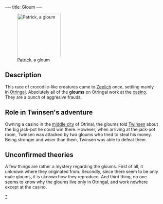 ---
title: Gloum
---

[[Image:DVPATRIK.JPG|right|143px|thumb|[[Patrick]], a gloum]]

==Description==
This race of crocodile-like creatures came to [[Zeelich]] once, settling mainly in [[Otringal]]. Absolutely all of the '''gloums''' on Otringal work at the [[casino]]. They are a bunch of aggresive frauds.

==Role in Twinsen's adventure==
Owning a casino in the [[middle city]] of Otrinal, the gloums told [[Twinsen]] about the big jack-pot he could win there. However, when arriving at the jack-pot room, Twinsen was attacked by two gloums who tried to steal his money. Being stronger and wiser than them, Twinsen was able to defeat them.

==Unconfirmed theories==
A few things are rather a mystery regarding the gloums. First of all, it unknown where they originated from. Secondly, since there seem to be only male gloums, it is uknown how they reproduce. And third thing, no one seems to know why the gloums live only in Otringal, and work nowhere except at the casino.

[[Category:Gloums|*]]
